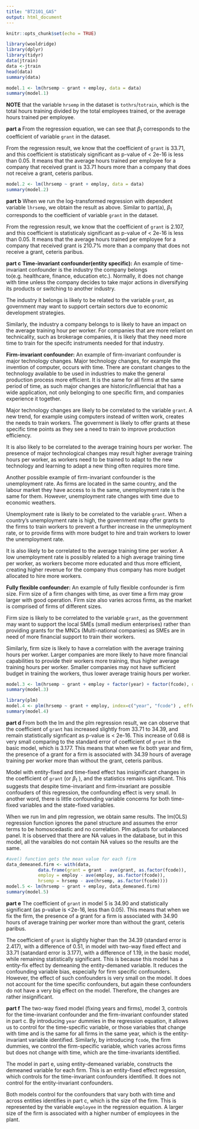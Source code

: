 ```yaml
---
title: "BT2101_GA5"
output: html_document
---
```


```r
knitr::opts_chunk$set(echo = TRUE)
```


```r
library(wooldridge)
library(dplyr)
library(tidyr)
data(jtrain)
data <-jtrain
head(data)
summary(data)

```


```r
model.1 <- lm(hrsemp ~ grant + employ, data = data)
summary(model.1)
```
**NOTE** that the variable `hrsemp` in the dataset is `tothrs`/`totrain`, which is the total hours training divided by the total employees trained, or the average hours trained per employee. 

**part a**
From the regression equation, we can see that $\beta_{1}$ corresponds to the coefficient of variable `grant` in the dataset. 

From the regression result, we know that the coefficient of `grant` is 33.71, and this coefficient is statisticaly significant as p-value of < 2e-16 is less than 0.05. It means that the average hours trained per employee for a company that received grant is 33.71 hours more than a company that does not receive a grant, ceteris paribus. 

```r
model.2 <- lm(lhrsemp ~ grant + employ, data = data)
summary(model.2)
```
**part b**
When we run the log-transformed regression with dependent variable `lhrsemp`, we obtain the result as above. Similar to part(a), $\beta_{1}$ corresponds to the coefficient of variable `grant` in the dataset. 

From the regression result, we know that the coefficient of `grant` is 2.107, and this coefficient is statisticaly significant as p-value of < 2e-16 is less than 0.05. It means that the average hours trained per employee for a company that received grant is 210.7% more than a company that does not receive a grant, ceteris paribus. 

**part c**
**Time-invariant confounder(entity specific):**
An example of time-invariant confounder is the industry the company belongs to(e.g. healthcare, finance, education etc.). Normally, it does not change with time unless the company decides to take major actions in diversifying its products or switching to another industry. 

The industry it belongs is likely to be related to the variable `grant`, as government may want to support certain sectors due to economic development strategies. 

Similarly, the industry a company belongs to is likely to have an impact on the average training hour per worker. For companies that are more reliant on technicality, such as brokerage companies, it is likely that they need more time to train for the specifc instruments needed for that industry.

**Firm-invariant confounder:**
An example of firm-invariant confounder is major technology changes. Major technology changes, for example the invention of computer, occurs with time. There are constant changes to the technology available to be used in industries to make the general production process more efficient. It is the same for all firms at the same period of time, as such major changes are historic/influencial that has a wide application, not only belonging to one specific firm, and companies experience it together.

Major technology changes are likely to be correlated to the variable `grant`. A new trend, for example using computers instead of written work, creates the needs to train workers. The government is likely to offer grants at these specific time points as they see a need to train to improve production efficiency.

It is also likely to be correlated to the average training hours per worker. The presence of major technological changes may result higher average training hours per worker, as workers need to be trained to adapt to the new technology and learning to adapt a new thing often requires more time. 

Another possible example of firm-invariant confounder is the unemployment rate. As firms are located in the same country, and the labour market they have access to is the same, unemployment rate is the same for them. However, unemployment rate changes with time due to economic weathers.

Unemployment rate is likely to be correlated to the variable `grant`. When a country's unemployment rate is high, the government may offer grants to the firms to train workers to prevent a further increase in the unmeployment rate, or to provide firms with more budget to hire and train workers to lower the unemployment rate.

It is also likely to be correlated to the average training time per worker. A low unemployment rate is possibly related to a high average training time per worker, as workers become more educated and thus more efficient, creating higher revenue for the company thus company has more budget allocated to hire more workers.

**Fully flexible confounder:**
An example of fully flexible confounder is firm size. Firm size of a firm changes with time, as over time a firm may grow larger with good operation. Firm size also varies across firms, as the market is comprised of firms of different sizes.

Firm size is likely to be correlated to the variable `grant`, as the government may want to support the local SMEs (small medium enterprises) rather than providing grants for the MNCs (Multi-national companies) as SMEs are in need of more financial support to train their workers.

Similarly, firm size is likely to have a correlation with the average training hours per worker. Larger companies are more likely to have more financial capabilities to provide their workers more training, thus higher average training hours per worker. Smaller companies may not have sufficient budget in training the workers, thus lower average trainig hours per worker.

```r
model.3 <- lm(hrsemp ~ grant + employ + factor(year) + factor(fcode), data = data)
summary(model.3)

library(plm)
model.4 <- plm(hrsemp ~ grant + employ, index=c("year", "fcode") , effect = "twoways", data = data)
summary(model.4)
```
**part d**
From both the lm and the plm regression result, we can observe that the coefficient of `grant` has increased slightly from 33.71 to 34.39, and remain statistically signficant as p-value is < 2e-16. This increase of 0.68 is very small comparing to the standard error of coefficient of `grant` in the basic model, which is 3.177. This means that when we fix both year and firm, the presence of a grant for a firm is associated with 34.39 hours of average training per worker more than without the grant, ceteris paribus.

Model with entity-fixed and time-fixed effect has insignificant changes in the coefficient of `grant` (or $\beta_{1}$ ), and the statistics remains significant. This suggests that despite time-invariant and firm-invariant are possible confouders of this regression, the confounding effect is very small. In another word, there is little confounding variable concerns for both time-fixed variables and the state-fixed variables.

When we run lm and plm regression, we obtain same results. The lm(OLS) regression  function ignores the panel structure and assumes the error terms to be homoscedastic and no correlation. Plm adjusts for unbalanced panel. It is observed that there are NA values in the database, but in this model, all the varaibles do not contain NA values so the results are the same. 

```r
#ave() function gets the mean value for each firm
data_demeaned.firm <- with(data,
            data.frame(grant = grant - ave(grant, as.factor(fcode)),
            employ = employ - ave(employ, as.factor(fcode)),
            hrsemp = hrsemp - ave(hrsemp, as.factor(fcode))))
model.5 <- lm(hrsemp ~ grant + employ, data_demeaned.firm)
summary(model.5)
```
**part e**
The coefficient of `grant` in model 5 is 34.90 and statistically significant (as p-value is <2e-16, less than 0.05). This means that when we fix the firm, the presence of a grant for a firm is associated with 34.90 hours of average training per worker more than without the grant, ceteris paribus. 

The coefficient of `grant` is slightly higher than the 34.39 (standard error is 2.417), with a difference of 0.51, in model with two-way fixed effect and 33.71 (satandard error is 3.177), with a difference of 1.19, in the basic model, while remaining statistically significant. This is because this model has a entity-fix effect by demeaning the entity-demaned variable. It reduces the confounding variable bias, especially for firm specific confounders. However, the effect of such confounders is very small on the model. It does not account for the time specific confounders, but again these confounders do not have a very big effect on the model. Therefore, the changes are rather insignificant.

**part f**
The two-way fixed model (fixing years and firms), model 3, controls for the time-invariant confounder and the firm-invariant confounder stated in part c. By introducing `year` dummies in the regression equation, it allows us to control for the time-specific variable, or those variables that change with time and is the same for all firms in the same year, which is the entity-invariant variable identified. Similarly, by introducing `fcode`, the firm dummies, we control the firm-specific variable, which varies across firms but does not change with time, which are the time-invariants identified. 

The model in part e, using entity-demeaned variable, constructs the demeaned variable for each firm. This is an entity-fixed effect regression, which controls for the time-invariant confounders identified. It does not control for the entity-invariant confounders. 

Both models control for the confounders that vary both with time and across entities identifies in part c, which is the size of the firm. This is represented by the variable `employee` in the regression equation. A larger size of the firm is associated with a higher number of employees in the plant.